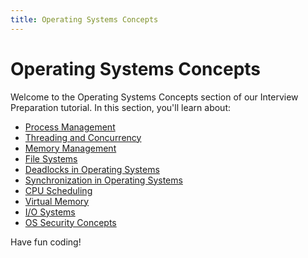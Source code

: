 ```yaml
---
title: Operating Systems Concepts
---
```


# Operating Systems Concepts

Welcome to the Operating Systems Concepts section of our Interview Preparation tutorial. In this section, you'll learn about:

- [Process Management](./0-process-management.mdx)
- [Threading and Concurrency](./1-threading-and-concurrency.mdx)
- [Memory Management](./2-memory-management.mdx)
- [File Systems](./3-file-systems.mdx)
- [Deadlocks in Operating Systems](./4-deadlocks.mdx)
- [Synchronization in Operating Systems](./5-synchronization.mdx)
- [CPU Scheduling](./6-cpu-scheduling.mdx)
- [Virtual Memory](./7-virtual-memory.mdx)
- [I/O Systems](./8-io-systems.mdx)
- [OS Security Concepts](./9-os-security-concepts.mdx)

Have fun coding!